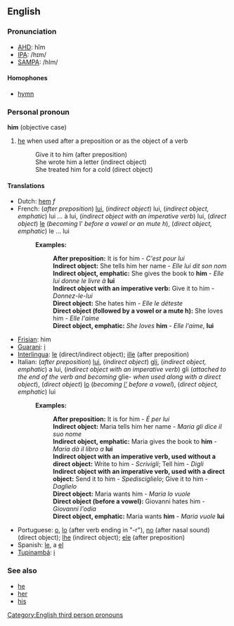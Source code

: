 ==English==
===Pronunciation===
*[[w:AHD|AHD]]: hĭm
*[[w:IPA|IPA]]: /hɪm/
*[[w:SAMPA|SAMPA]]: /hIm/

====Homophones====
*[[hymn]]

===Personal pronoun===
'''him''' (objective case)
#[[he]] when used after a preposition or as the object of a verb
#:Give it to him (after preposition)
#:She wrote him a letter (indirect object)
#:She treated him for a cold (direct object)

====Translations====
*Dutch: [[hem]] ''f''
*French: (''after preposition'') [[#French|lui]], (''indirect object'') lui, (''indirect object, emphatic'') lui ... à lui, (''indirect object with an imperative verb'') lui, (''direct object'') [[#French|le]] (''becoming'' l' ''before a vowel or an mute h''), (''direct object, emphatic'') le ... lui
*:'''Examples:'''
*::'''After preposition:''' It is for him - ''C'est pour lui''
*::'''Indirect object:''' She tells him her name - ''Elle lui dit son nom''
*::'''Indirect object, emphatic:''' She gives the book to '''him''' - ''Elle lui donne le livre à'' '''lui'''
*::'''Indirect object with an imperative verb:''' Give it to him - ''Donnez-le-lui''
*::'''Direct object:''' She hates him - ''Elle le déteste''
*::'''Direct object (followed by a vowel or a mute h):''' She loves him - ''Elle l'aime''
*::'''Direct object, emphatic:''' ''She loves'' '''him''' - ''Elle l'aime,'' '''lui'''
*[[Frisian]]: him
*[[Guarani]]: [[i]]
*[[Interlingua]]: [[le]] (direct/indirect object); [[ille]] (after preposition)
*Italian: (''after preposition'') [[#Italian|lui]], (''indirect object'') [[gli]], (''indirect object, emphatic'') a lui, (''indirect object with an imperative verb'') gli (''attached to the end of the verb and becoming'' glie- ''when used along with a direct object''), (''direct object'') [[lo]] (''becoming [[#Italian|l']] before a vowel''), (''direct object, emphatic'') lui
*:'''Examples:'''
*::'''After preposition:''' It is for him - ''É per lui''
*::'''Indirect object:''' Maria tells him her name - ''Maria gli dice il suo nome''
*::'''Indirect object, emphatic:''' Maria gives the book to '''him''' - ''Maria dà il libro a'' '''lui'''
*::'''Indirect object with an imperative verb, used without a direct object:''' Write to him - ''Scrivigli''; Tell him - ''Digli''
*::'''Indirect object with an imperative verb, used with a direct object:''' Send it to him - ''Spedisciglielo''; Give it to him - ''Daglielo''
*::'''Direct object:''' Maria wants him - ''Maria lo vuole''
*::'''Direct object (before a vowel):''' Giovanni hates him - ''Giovanni l'odia''
*::'''Direct object, emphatic:''' Maria wants '''him''' - ''Maria vuole'' '''lui'''
*Portuguese: [[o]], [[lo]] (after verb ending in "-r"), [[no]] (after nasal sound) (direct object); [[lhe]] (indirect object); [[ele]] (after preposition)
*Spanish: [[le]], a [[el]]
*[[Tupinambá]]: [[i]]

===See also===
*[[he]]
*[[her]]
*[[his]]

[[Category:English third person pronouns]]